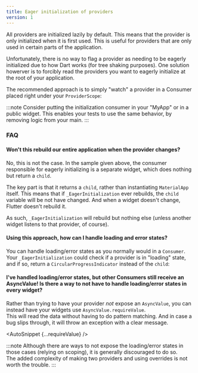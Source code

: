 ```yaml
---
title: Eager initialization of providers
version: 1
---
```



All providers are initialized lazily by default. This means that the provider is only
initialized when it is first used. This is useful for providers that are only
used in certain parts of the application.

Unfortunately, there is no way to flag a provider as needing to be eagerly initialized due
to how Dart works (for tree shaking purposes). One solution howerver is to forcibly
read the providers you want to eagerly initialize at the root of your application.

The recommended approach is to simply "watch" a provider in a Consumer placed right under your `ProviderScope`:

<AutoSnippet raw={consumerExample} />

:::note
Consider putting the initialization consumer in your "MyApp" or in a public widget.
This enables your tests to use the same behavior, by removing logic from your main.
:::

### FAQ

#### Won't this rebuild our entire application when the provider changes?

No, this is not the case.
In the sample given above, the consumer responsible for eagerly initializing
is a separate widget, which does nothing but return a `child`.

The key part is that it returns a `child`, rather than instantiating `MaterialApp` itself.
This means that if `_EagerInitialization` ever rebuilds, the `child` variable
will be not have changed. And when a widget doesn't change, Flutter doesn't rebuild it.

As such, `_EagerInitialization` will rebuild but nothing else (unless another widget
listens to that provider, of course).

#### Using this approach, how can I handle loading and error states?

You can handle loading/error states as you normally would in a `Consumer`.
Your `_EagerInitialization` could check if a provider is in "loading" state,
and if so, return a `CircularProgressIndicator` instead of the `child`:

<AutoSnippet raw={asyncConsumerExample} />

#### I've handled loading/error states, but other Consumers still receive an AsyncValue! Is there a way to not have to handle loading/error states in every widget?

Rather than trying to have your provider _not_ expose an `AsyncValue`, you can
instead have your widgets use `AsyncValue.requireValue`.  
This will read the data without having to do pattern matching. And in case a bug slips through,
it will throw an exception with a clear message.

<AutoSnippet {...requireValue} />

:::note
Although there are ways to not expose the loading/error states in those cases (relying on scoping),
it is generally discouraged to do so.  
The added complexity of making two providers and using overrides is not worth the trouble.
:::
